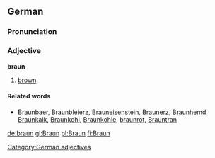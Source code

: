 ==German==
===Pronunciation===
{{IPA|[bʁaun]}}
===Adjective===
'''braun'''
# [[brown]].

====Related words====
* [[Braunbaer]], [[Braunbleierz]], [[Brauneisenstein]], [[Braunerz]], [[Braunhemd]], [[Braunkalk]], [[Braunkohl]], [[Braunkohle]], [[braunrot]], [[Brauntran]]

[[Category:German adjectives]]

[[de:braun]]
[[gl:Braun]]
[[pl:Braun]]
[[fi:Braun]]